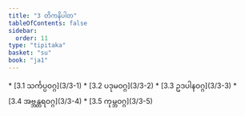 ```yaml
---
title: "3 တိကနိပါတ"
tableOfContents: false
sidebar:
  order: 11
type: "tipitaka"
basket: "su"
book: "ja1"
---
```



<DynamicBreadcrumb />



<TableOfContents book="ja1" section="3">
* [3.1 သင်္ကပ္ပဝဂ္ဂ](3/3-1)
* [3.2 ပဒုမဝဂ္ဂ](3/3-2)
* [3.3 ဥဒပါနဝဂ္ဂ](3/3-3)
* [3.4 အဗ္ဘန္တရဝဂ္ဂ](3/3-4)
* [3.5 ကုမ္ဘဝဂ္ဂ](3/3-5)
</TableOfContents>